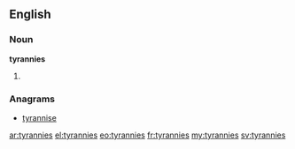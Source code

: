 ==English==

===Noun===
'''tyrannies'''

# {{plural of|[[tyranny]]}}

===Anagrams===
* [[tyrannise#English|tyrannise]]

[[ar:tyrannies]]
[[el:tyrannies]]
[[eo:tyrannies]]
[[fr:tyrannies]]
[[my:tyrannies]]
[[sv:tyrannies]]